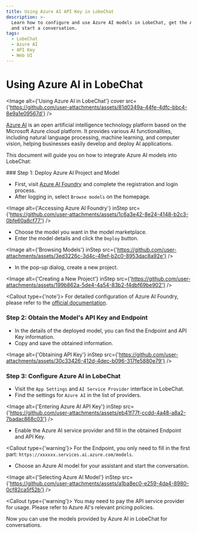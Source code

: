 ```yaml
---
title: Using Azure AI API Key in LobeChat
description: >-
  Learn how to configure and use Azure AI models in LobeChat, get the API key,
  and start a conversation.
tags:
  - LobeChat
  - Azure AI
  - API Key
  - Web UI
---
```


# Using Azure AI in LobeChat

<Image alt={'Using Azure AI in LobeChat'} cover src={'https://github.com/user-attachments/assets/81d0349a-44fe-4dfc-bbc4-8e9a1e09567d'} />

[Azure AI](https://azure.microsoft.com) is an open artificial intelligence technology platform based on the Microsoft Azure cloud platform. It provides various AI functionalities, including natural language processing, machine learning, and computer vision, helping businesses easily develop and deploy AI applications.

This document will guide you on how to integrate Azure AI models into LobeChat:

<Steps>
  ### Step 1: Deploy Azure AI Project and Model

  - First, visit [Azure AI Foundry](https://ai.azure.com/) and complete the registration and login process.
  - After logging in, select `Browse models` on the homepage.

  <Image alt={'Accessing Azure AI Foundry'} inStep src={'https://github.com/user-attachments/assets/1c6a3e42-8e24-4148-b2c3-0bfe60a8cf77'} />

  - Choose the model you want in the model marketplace.
  - Enter the model details and click the `Deploy` button.

  <Image alt={'Browsing Models'} inStep src={'https://github.com/user-attachments/assets/3ed3226c-3d4c-49ef-b2c0-8953dac8a92e'} />

  - In the pop-up dialog, create a new project.

  <Image alt={'Creating a New Project'} inStep src={'https://github.com/user-attachments/assets/199b862a-5de4-4a54-83b2-f4dbf69be902'} />

  <Callout type={'note'}>
    For detailed configuration of Azure AI Foundry, please refer to the [official documentation](https://learn.microsoft.com/azure/ai-foundry/model-inference/).
  </Callout>

  ### Step 2: Obtain the Model's API Key and Endpoint

  - In the details of the deployed model, you can find the Endpoint and API Key information.
  - Copy and save the obtained information.

  <Image alt={'Obtaining API Key'} inStep src={'https://github.com/user-attachments/assets/30c33426-412d-4dec-b096-317fe5880e79'} />

  ### Step 3: Configure Azure AI in LobeChat

  - Visit the `App Settings` and `AI Service Provider` interface in LobeChat.
  - Find the settings for `Azure AI` in the list of providers.

  <Image alt={'Entering Azure AI API Key'} inStep src={'https://github.com/user-attachments/assets/eb41f77f-ccdd-4a48-a8a2-7badac868c03'} />

  - Enable the Azure AI service provider and fill in the obtained Endpoint and API Key.

  <Callout type={'warning'}>
    For the Endpoint, you only need to fill in the first part: `https://xxxxxx.services.ai.azure.com/models`.
  </Callout>

  - Choose an Azure AI model for your assistant and start the conversation.

  <Image alt={'Selecting Azure AI Model'} inStep src={'https://github.com/user-attachments/assets/a1ba8ec0-e259-4da4-8980-0cf82ca5f52b'} />

  <Callout type={'warning'}>
    You may need to pay the API service provider for usage. Please refer to Azure AI's relevant pricing policies.
  </Callout>
</Steps>

Now you can use the models provided by Azure AI in LobeChat for conversations.

